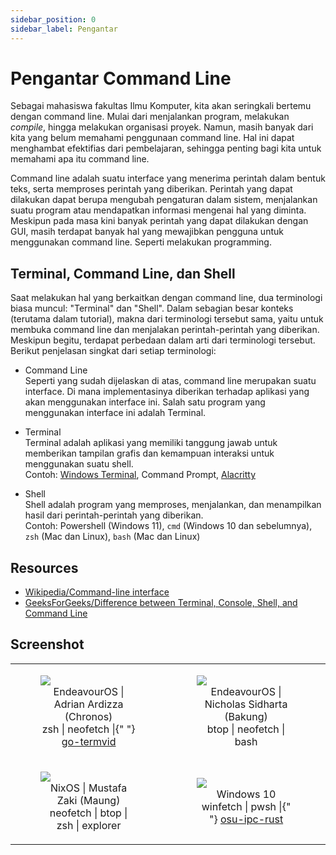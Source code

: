 ```yaml
---
sidebar_position: 0
sidebar_label: Pengantar
---
```



<ArticleInfo writer="rorre" writerUrl="https://github.com/rorre" semester={1} />

# Pengantar Command Line

Sebagai mahasiswa fakultas Ilmu Komputer, kita akan seringkali bertemu dengan command line. Mulai dari menjalankan program, melakukan _compile_, hingga melakukan organisasi proyek. Namun, masih banyak dari kita yang belum memahami penggunaan command line. Hal ini dapat menghambat efektifias dari pembelajaran, sehingga penting bagi kita untuk memahami apa itu command line.

Command line adalah suatu interface yang menerima perintah dalam bentuk teks, serta memproses perintah yang diberikan. Perintah yang dapat dilakukan dapat berupa mengubah pengaturan dalam sistem, menjalankan suatu program atau mendapatkan informasi mengenai hal yang diminta. Meskipun pada masa kini banyak perintah yang dapat dilakukan dengan GUI, masih terdapat banyak hal yang mewajibkan pengguna untuk menggunakan command line. Seperti melakukan programming.

## Terminal, Command Line, dan Shell

Saat melakukan hal yang berkaitkan dengan command line, dua terminologi biasa muncul: "Terminal" dan "Shell". Dalam sebagian besar konteks (terutama dalam tutorial), makna dari terminologi tersebut sama, yaitu untuk membuka command line dan menjalakan perintah-perintah yang diberikan. Meskipun begitu, terdapat perbedaan dalam arti dari terminologi tersebut. Berikut penjelasan singkat dari setiap terminologi:

- Command Line  
  Seperti yang sudah dijelaskan di atas, command line merupakan suatu interface. Di mana implementasinya diberikan terhadap aplikasi yang akan menggunakan interface ini. Salah satu program yang menggunakan interface ini adalah Terminal.

- Terminal  
  Terminal adalah aplikasi yang memiliki tanggung jawab untuk memberikan tampilan grafis dan kemampuan interaksi untuk menggunakan suatu shell.  
  Contoh: [Windows Terminal](https://github.com/microsoft/terminal), Command Prompt, [Alacritty](https://alacritty.org/)

- Shell  
  Shell adalah program yang memproses, menjalankan, dan menampilkan hasil dari perintah-perintah yang diberikan.  
  Contoh: Powershell (Windows 11), `cmd` (Windows 10 dan sebelumnya), `zsh` (Mac dan Linux), `bash` (Mac dan Linux)

## Resources

- [Wikipedia/Command-line interface](https://en.wikipedia.org/wiki/Command-line_interface)
- [GeeksForGeeks/Difference between Terminal, Console, Shell, and Command Line](https://www.geeksforgeeks.org/difference-between-terminal-console-shell-and-command-line/)

## Screenshot

<table style={{ tableLayout: "fixed" }}>
  <tr>
    <td>
      <figure>
        <img src="https://cdn.discordapp.com/attachments/1053691150453710949/1058699275774734336/image.png" />
        <figcaption>
          <center>EndeavourOS | Adrian Ardizza (Chronos)</center>
          <center>
            zsh | neofetch |{" "}
            <a href="https://github.com/Meta502/go-termvid">go-termvid</a>
          </center>
        </figcaption>
      </figure>
    </td>
    <td>
      <figure>
        <img src="https://cdn.discordapp.com/attachments/1053691150453710949/1058863307366334514/riceNic.png" />
        <figcaption>
          <center>EndeavourOS | Nicholas Sidharta (Bakung)</center>
          <center>btop | neofetch | bash</center>
        </figcaption>
      </figure>
    </td>
  </tr>
  <tr>
    <td>
      <figure>
        <img src="https://cdn.discordapp.com/attachments/406425673847013378/1060103640825737236/image.png" />
        <figcaption>
          <center>NixOS | Mustafa Zaki (Maung)</center>
          <center>neofetch | btop | zsh | explorer</center>
        </figcaption>
      </figure>
    </td>
    <td>
      <figure>
        <img src="https://d.rorre.xyz/r7cHax6Pv/VNDMr3yIRK.png" />
        <figcaption>
          <center>Windows 10</center>
          <center>
            winfetch | pwsh |{" "}
            <a href="https://github.com/rorre/osu-ipc-rust">osu-ipc-rust</a>
          </center>
        </figcaption>
      </figure>
    </td>
  </tr>
</table>
